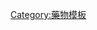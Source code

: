{{Navbox
| name  = Neuromodulation
| title = [[神經調節]]
| state = {{{state<includeonly>|collapsed</includeonly>}}}
| listclass = hlist

  | group1 = 種類
  |  list1 = 
* &#9830; [[酶]]: [[酵素誘導物|誘導劑]]
* [[酶抑制剂|抑制劑]]

* &#9830; [[离子通道]]: [[通道開放劑|開放劑]]
* {{tsl|en|Channel blocker|通道阻滯劑|阻滯劑}}

* &#9830; [[受体 (生物化学)|受体]]: [[激动剂]]
* [[部分激動劑]]
* [[受体拮抗剂]]
* [[反激动剂]] 

* &#9830; [[轉運體]] <nowiki>[</nowiki>[[再攝取]]<nowiki>]</nowiki>: [[再摄取强化剂|增強劑]] (RE)
* [[Reuptake inhibitor|抑制劑]] (RI)
* {{tsl|en|Releasing agent||釋放劑}} (RA)

* &#9830; [[異構調節]] : {{tsl|en|Positive allosteric modulator|正向異位調節}} (PAM)
* {{tsl|en|Negative allosteric modulator|負向異位調節}} (NAM)

* &#9830; 其他: [[前体]]
* [[辅因子]]

  | group2 = Classes
  |  list2 = {{Navbox subgroup

    | group1 = [[酶]]
    |  list1 = 詳見''[[Template:酶抑制]]''

    | group2 = [[离子通道]]
    |  list2 =
* [[鈣離子通道阻滯劑]] (CCB)
* [[鈣離子通道開放劑]] (CCO)
* [[鈉離子通道阻滯劑]] (SCB)
* [[鈉離子通道開放劑]] (SCO)
* [[鉀離子通道阻滯劑]] (PCB)
* [[鉀離子通道開放劑]] (PCO)

    | group3 = [[受体 (生物化学)|受體]] &[[Membrane transport protein|轉運體]]
    |  list3 = {{Navbox subgroup

| group1 = [[生物胺]]/[[单胺类神经递质]]
|  list1 = {{Navbox subgroup


      | group1 = [[腎上腺素]]
      |  list1 =
* [[肾上腺素受体激动药]] ({{tsl|en|Alpha-adrenergic agonist||α}}
* [[Β肾上腺素受体激动药|β]] ([[Β1腎上腺素受體刺激劑|1]]
* [[Β2肾上腺素受体激动药|2]]))
* [[腎上腺素受體拮抗劑]] ({{tsl|en|Alpha blocker|α受體阻斷劑|α}} ({{tsl|en|Alpha-1 blocker|α1受體阻斷劑|1}}
* {{tsl|en|Alpha-2 blocker|α2受體阻斷劑|2}}), [[Β受体阻断药|β]])
* [[去甲腎上腺素再攝取抑製劑]] (NRI)

      | group3 = [[多巴胺]]
      |  list3 =
* {{tsl|en|Dopamine agonist|多巴胺受體激動劑}}
* {{tsl|en|Dopamine antagonist|多巴胺受體拮抗劑}}
* [[多巴胺再攝取抑制劑]] (DRI)

      | group5 = [[組織胺]]
      |  list5 =
* {{tsl|en|Histamine agonist|組織胺受體激動劑}}
* [[抗組織胺藥]] ({{tsl|en|H1 antagonist|H1受体阻抗剂|H<sub>1</sub>}}
* [[H2受体阻抗剂|H<sub>2</sub>]]
* {{tsl|en|H3 receptor antagonist|H3受体阻抗剂|H<sub>3</sub>}})

      | group9 = [[血清素]]
      |  list9 =
* [[血清素受體激動劑]]
* {{tsl|en|Serotonin antagonist|血清素受體拮抗劑}} ({{tsl|en|5-HT3 antagonist|5-HT3 antagonist|5-HT<sub>3</sub>}})
* {{tsl|en|Serotonin reuptake inhibitor|血清素再攝取抑制劑}} (SRI)

}} 

| group2 = [[氨基酸]]
|  list2 = {{Navbox subgroup

      | group6 = [[GABA]]
      |  list6 =
* {{tsl|en|GABA agonist|GABA受體刺激劑}}
* {{tsl|en|GABA antagonist||GABA受體拮抗劑}}
* {{tsl|en|GABA reuptake inhibitor|GABA再攝取抑制劑}} (GRI)

      | group7 = [[谷氨酸]]
      |  list7 =
* {{tsl|en|Excitatory amino acid agonist||Glutamate receptor agonist}} ({{tsl|en|Ampakine||AMPA}})
* {{tsl|en|Excitatory amino acid antagonist||Glutamate receptor antagonist}} ({{tsl|en|NMDA receptor antagonist||NMDA}})
* {{tsl|en|Excitatory amino acid reuptake inhibitor||Glutamate reuptake inhibitor}}

}} 

      | group3 = [[膽鹼]]
      |  list3 =
* {{tsl|en|Parasympathomimetic_drug||Acetylcholine receptor agonist}} ({{tsl|en|Muscarinic agonist||Muscarinic}}
* {{tsl|en|Nicotinic agonist||Nicotinic}})
* [[抗膽鹼劑]] ({{tsl|en|Muscarinic antagonist||Muscarinic}}
* {{tsl|en|Nicotinic antagonist||Nicotinic}} ({{tsl|en|Ganglionic blocker||Ganglionic}}
* [[神经肌肉阻滞药]]))

      | group4 = {{tsl|en|Endocannabinoid system||Cannabinoidergic}}
      |  list4 =
* [[大麻素]]
* {{tsl|en|Cannabinoid receptor antagonist||Cannabinoid receptor antagonist}}
* {{tsl|en|Endocannabinoid enhancer||Endocannabinoid enhancer}} (eCBE)
* {{tsl|en|Endocannabinoid reuptake inhibitor||Endocannabinoid reuptake inhibitor}} (eCBRI)

      | group8 = {{tsl|en|Opioidergic||Opioidergic}}
      |  list8 =
* {{tsl|en|Opioid modulator||Opioid modulator}}
* [[鴉片類藥物]]
* {{tsl|en|Opioid antagonist||Opioid receptor antagonist}}
* {{tsl|en|Enkephalinase inhibitor||Enkephalinase inhibitor}}

      | group10 = 其他
      |  list10 =
* {{tsl|en|Adenosine reuptake inhibitor||Adenosine reuptake inhibitor}} (AdoRI)
* [[血管紧张素II受体拮抗剂]]
* {{tsl|en|Endothelin receptor antagonist||Endothelin receptor antagonist}}
* {{tsl|en|NK1 receptor antagonist||NK<sub>1</sub> receptor antagonist}}
* {{tsl|en|Vasopressin receptor antagonist||Vasopressin receptor antagonist}}

    }}

    | group4 = 其他
    |  list4 =
* [[辅因子]] (參見''[[Template:酶辅因子]]'')
* [[前体]] (參見''[[Template:氨基酸]]'')

  }}

}}
<noinclude>
{{collapsible option}}
  [[Category:藥物模板]]
</noinclude>